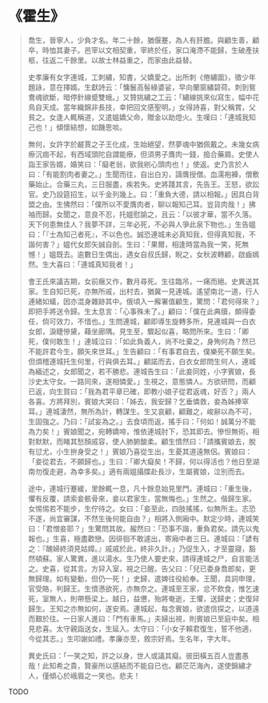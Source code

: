 # 《霍生》

> 喬生，晉寧人，少負才名。年二十餘，猶偃蹇，為人有肝膽。與顧生善，顧卒，時恤其妻子。邑宰以文相契重，宰終於任，家口淹滯不能歸，生破產扶柩，往返二千餘里。以故士林益重之，而家由此益替。
>
> 史孝廉有女字連城，工刺繡，知書，父嬌愛之。出所刺《倦繡圖》，徵少年題詠，意在擇婿。生獻詩云：「慵鬟高髻綠婆娑，早向蘭窗繡碧荷。刺到鴛鴦魂欲斷，暗停針線蹙雙蛾。」又贊挑繡之工云：「繡線挑來似寫生，幅中花鳥自天成。當年織錦非長技，幸把回文感聖明。」女得詩喜，對父稱賞，父貧之。女逢人輒稱道，又遣媼嬌父命，贈金以助燈火。生嘆曰：「連城我知己也！」傾懷結想，如饑思啖。
>
> 無何，女許字於鹺賈之子王化成，生始絕望，然夢魂中猶佩戴之。未幾女病瘵沉痼不起，有西域頭陀自謂能療，但須男子膺肉一錢，搗合藥屑。史使人詣王家告婿，婚笑曰：「癡老翁，欲我剜心頭肉也！」使返。史乃言於人曰：「有能割肉者妻之。」生聞而往，自出白刃，譸膺授僧。血濡袍褲，僧敷藥始止。合藥三丸，三日服盡，疾若失。史將踐其言，先告王。王怒，欲訟官。史乃設筵招生，以千金列幾上。曰：「重負大德，請以相報。」因具白背盟之由。生怫然曰：「僕所以不愛膺肉者，聊以報知己耳。豈貨肉哉！」拂袖而歸。女聞之，意良不忍，托媼慰諭之，且云：「以彼才華，當不久落。天下何患無佳人？我夢不詳，三年必死，不必與人爭此泉下物也。」生告媼曰：「『士為知己者死』，不以色也。誠恐連城未必真知我，但得真知我，不諧何害？」媼代女郎矢誠自剖。生曰：「果爾，相逢時當為我一笑，死無憾！」媼既去。逾數日生偶出，遇女自叔氏歸，睨之，女秋波轉顧，啟齒嫣然。生大喜曰：「連城真知我者！」
>
> 會王氏來議吉期，女前癥又作，數月尋死。生往臨吊，一痛而絕。史異送其家。生自知已死，亦無所戚，出村去，猶冀一見連城。遙望南北一道，行人連緒如蟻，因亦混身雜跡其中。俄頃入一廨署值顧生，驚問：「君何得來？」即把手將送令歸。生太息言：「心事殊未了。」顧曰：「僕在此典牘，頗得委任，倘可效力，不惜也。」生問連城，顧即導生旋轉多所，見連城與一白衣女郎，淚睫慘黛，藉坐廊隅。見生至，驟起似喜，略問所來。生曰：「卿死，僕何敢生！」連城泣曰：「如此負義人，尚不吐棄之，身殉何為？然已不能許君今生，願矢來世耳。」生告顧曰：「有事君自去，僕樂死不願生矣。但煩稽連城托生何里，行與俱去耳。」顧諾而去，白衣女郎問生何人，連城為緬述之，女郎聞之，若不勝悲。連城告生曰：「此妾同姓，小字賓娘，長沙史太守女。一路同來，遂相憐愛。」生視之，意態憐人。方欲研問，而顧已返，向生賀曰：「我為君平章已確，即教小娘子從君返魂，好否？」兩人各喜。方將拜別，賓娘大哭曰：「姊去，我安歸？乞垂憐救，妾為姊捧窣耳。」連城淒然，無所為計，轉謀生。生又哀顧，顧難之，峻辭以為不可，生固強之。乃曰：「試妄為之。」去食頃而返，搖手曰：「何如！誠萬分不能為力矣！」賓娘聞之，宛轉嬌啼，惟依連城肘下，恐其即去。慘怛無術，相對默默，而睹其愁顏戚容，使人肺腑酸柔。顧生憤然曰：「請攜賓娘去，脫有愆尤，小生拚身受之！」賓娘乃喜從生出，生憂其道遠無侶。賓娘曰：「妾從君去，不願歸也。」生曰：「卿大癡矣！不歸，何以得活也？他日至湖南勿復走避，為幸多矣。」適有兩媼攝牒赴長沙，生屬賓娘，泣別而去。
>
> 途中，連城行蹇緩，里餘輒一息，凡十餘息始見里門。連城曰：「重生後，懼有反覆，請索妾骸骨來，妾以君家生，當無悔也。」生然之。偕歸生家。女惕惕若不能步，生佇待之。女曰：「妾至此，四肢搖搖，似無所主。志恐不遂，尚宜審謀，不然生後何能自由？」相將入側廂中。默定少時，連城笑曰：「君憎妾耶？」生驚問其故。赧然曰：「恐事不諧，重負君矣。請先以鬼報也。」生喜，極盡歡戀。因徘徊不敢遽出，寄廂中者三日。連城曰：「諺有之：『醜婦終須見姑嫜。』戚戚於此，終非久計。」乃促生入，才至靈寢，豁然頓蘇。家人驚異，進以湯水。生乃使人要史來，請得連城之尸，自言能活之。史喜，從其言。方舁入室，視之已醒。告父曰：「兒已委身喬郎矣，更無歸理。如有變動，但仍一死！」史歸，遣婢往役給奉。王聞，具詞申理，官受賂，判歸王。生憤懣欲死，亦無奈之。連城至王家，忿不飲食，惟乞速死，室無人，則帶懸梁上。越日，益憊，殆將奄逝，王懼，送歸史；史復舁歸生。王知之亦無如何，遂安焉。連城起，每念賓娘，欲遣信探之，以道遠而艱於往。一日家人進曰：「門有車馬。」夫婦出視，則賓娘已至庭中矣。相見悲喜。太守親詣送女，生延入。太守曰：「小女子賴君復生，誓不他適，今從其志。」生叩謝如禮。孝廉亦至，敘宗好焉。生名年，字大年。
>
> 異史氏曰：「一笑之知，許之以身，世人或議其癡。彼田橫五百人豈盡愚哉！此知希之貴，賢豪所以感結而不能自已也。顧茫茫海內，遂使錦繡才人，僅傾心於峨眉之一笑也。悲夫！

TODO
